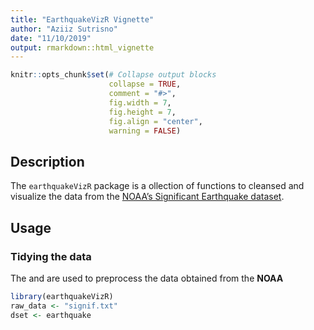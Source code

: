 ```yaml
---
title: "EarthquakeVizR Vignette"
author: "Aziiz Sutrisno"
date: "11/10/2019"
output: rmarkdown::html_vignette
---
```


```r
knitr::opts_chunk$set(# Collapse output blocks
                      collapse = TRUE,
                      comment = "#>",
                      fig.width = 7,
                      fig.height = 7,
                      fig.align = "center",
                      warning = FALSE)
```

## Description

The `earthquakeVizR` package is a ollection of functions to cleansed and visualize the data from the [NOAA's Significant Earthquake dataset](https://www.ngdc.noaa.gov/nndc/struts/form?t=101650&s=1&d=1).

## Usage

### Tidying the data

The \code{eq_clean_data} and \code{eq_location_clean} are used to preprocess the data obtained from the __NOAA__ 

```r
library(earthquakeVizR)
raw_data <- "signif.txt"
dset <- earthquake

```
